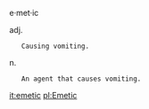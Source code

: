 e·met·ic   

adj.

    Causing vomiting.


n.

    An agent that causes vomiting.

[[it:emetic]]
[[pl:Emetic]]